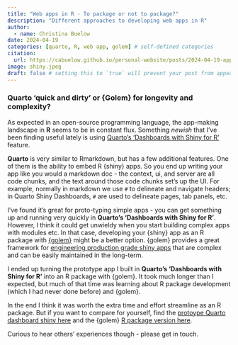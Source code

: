 ```yaml
---
title: "Web apps in R - To package or not to package?"
description: "Different approaches to developing web apps in R"
author:
  - name: Christina Buelow
date: 2024-04-19
categories: [quarto, R, web app, golem] # self-defined categories
citation: 
  url: https://cabuelow.github.io/personal-website/posts/2024-04-19-app-pros-cons/ 
image: shiny.jpeg
draft: false # setting this to `true` will prevent your post from appearing on your listing page until you're ready!
---
```


### Quarto 'quick and dirty' or {Golem} for longevity and complexity?

As expected in an open-source programming language, the app-making landscape in **R** seems to be in constant flux. Something *newish* that I've been finding useful lately is using [Quarto's 'Dashboards with Shiny for R'](https://quarto.org/docs/dashboards/interactivity/shiny-r.html) feature.

**Quarto** is very similar to Rmarkdown, but has a few additional features. One of them is the ability to embed R {shiny} apps. So you end up writing your app like you would a markdown doc - the context, ui, and server are all code chunks, and the text around those code chunks set's up the UI. For example, normally in markdown we use `#` to delineate and navigate headers; in Quarto Shiny Dashboards, `#` are used to delineate pages, tab panels, etc.

I've found it's great for proto-typing simple apps - you can get something up and running very quickly in **Quarto's 'Dashboards with Shiny for R'**. However, I think it could get unwieldy when you start building complex apps with modules etc. In that case, developing your {shiny} app as an R package with [{golem}](https://github.com/ThinkR-open/golem?tab=readme-ov-file#golem-) might be a better option. {golem} provides a great framework for [engineering production grade shiny apps](https://engineering-shiny.org/) that are complex and can be easily maintained in the long-term.

I ended up turning the prototype app I built in **Quarto's 'Dashboards with Shiny for R'** into an R package with {golem}. It took much longer than I expected, but much of that time was learning about R package development (which I had never done before) and {golem}.

In the end I think it was worth the extra time and effort streamline as an R package. But if you want to compare for yourself, find the [protoype Quarto dashboard shiny here](https://github.com/cabuelow/oceans-dashboard?tab=readme-ov-file#oceans-mel-dashboard) and the {golem} [R package version here](https://github.com/cabuelow/OceansDash?tab=readme-ov-file#oceans-monitoring-evaluation--learning-dashboard).

Curious to hear others' experiences though - please get in touch.
